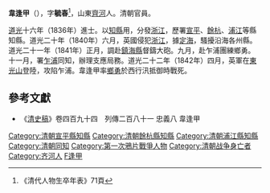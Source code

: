 '''韋逢甲'''（{{bd|1796年||1842年|catIdx=W}}），字'''毓春'''<ref>《清代人物生卒年表》71頁</ref>，山東[[齊河|齊河]]人。清朝官員。

[[道光|道光]]十六年（1836年）進士。以[[知縣|知縣]]用，分發[[浙江|浙江]]，歷署[[宣平縣_(浙江省)|宣平]]、[[餘杭|餘杭]]、[[浦江|浦江]]等縣知縣。道光二十年（1840年）六月，英國侵犯[[浙江|浙江]]，據[[定海|定海]]，騷擾沿海各州縣。道光二十一年（1841年）正月，調赴[[鎮海縣|鎮海縣]]督鑄大砲。九月，赴乍浦團練鄉勇。十一月，署[[乍浦|乍浦]]同知，辦理支應局務。道光二十二年（1842年）四月，英軍在[[東光山|東光山]]登陸，攻陷乍浦。韋逢甲率[[鄉勇|鄉勇]]於西行汛抵御時戰死。

==參考文獻==
{{reflist}}
*《[[清史稿|清史稿]]》卷四百九十四　列傳二百八十一 忠義八 韋逢甲

{{道光十六年丙申恩科殿試金榜}}
{{DEFAULTSORT:Wei韋}}
[[Category:清朝宣平縣知縣|Category:清朝宣平縣知縣]]
[[Category:清朝餘杭縣知縣|Category:清朝餘杭縣知縣]]
[[Category:清朝浦江縣知縣|Category:清朝浦江縣知縣]]
[[Category:清朝同知|Category:清朝同知]]
[[Category:第一次鴉片戰爭人物|Category:第一次鴉片戰爭人物]]
[[Category:清朝战争身亡者|Category:清朝战争身亡者]]
[[Category:齐河人|Category:齐河人]]
[[Category:韋姓|F逢甲]]